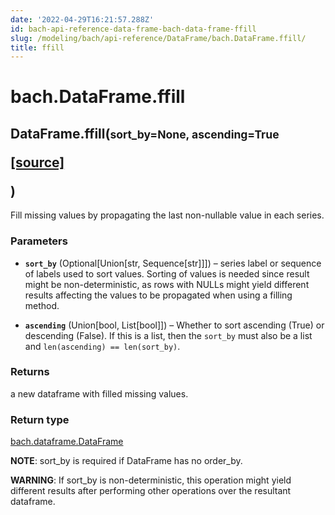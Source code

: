```yaml
---
date: '2022-04-29T16:21:57.288Z'
id: bach-api-reference-data-frame-bach-data-frame-ffill
slug: /modeling/bach/api-reference/DataFrame/bach.DataFrame.ffill/
title: ffill
---
```


# bach.DataFrame.ffill

<div class="method">
<h2 class="signature-class"><span class="additional-name">DataFrame.</span><span class="name">ffill(</span><small class="parameter-list"><span class="parameter" id="sort_by">sort_by=None</span>, <span class="parameter" id="ascending">ascending=True</span></small>
<span class="view-code-link">

[[source]](https://github.com/objectiv/objectiv-analytics/blob/main/bach/bach/dataframe.py)

</span>
)</h2>


<div class="content">

Fill missing values by propagating the last non-nullable value in each series.


### Parameters

* **`sort_by`** (Optional[Union[str, Sequence[str]]]) – series label or sequence of labels used to sort values.
Sorting of values is needed since result might be non-deterministic, as rows with NULLs might
yield different results affecting the values to be propagated when using a filling method.

* **`ascending`** (Union[bool, List[bool]]) – Whether to sort ascending (True) or descending (False). If this is a list, then the
`sort_by` must also be a list and `len(ascending) == len(sort_by)`.



### Returns

a new dataframe with filled missing values.



### Return type

[bach.dataframe.DataFrame](/docs/modeling/bach/api-reference/DataFrame/bach.DataFrame/#bach.DataFrame)


**NOTE**: sort_by is required if DataFrame has no order_by.

**WARNING**: If sort_by is non-deterministic, this operation might yield different results after
performing other operations over the resultant dataframe.


</div>

</div>
